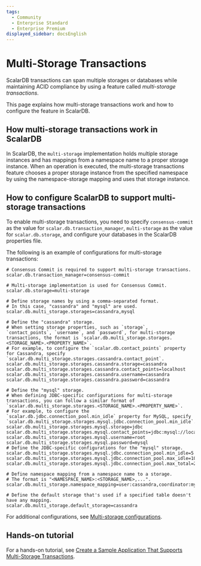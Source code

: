 ```yaml
---
tags:
  - Community
  - Enterprise Standard
  - Enterprise Premium
displayed_sidebar: docsEnglish
---
```


# Multi-Storage Transactions

ScalarDB transactions can span multiple storages or databases while maintaining ACID compliance by using a feature called *multi-storage transactions*.

This page explains how multi-storage transactions work and how to configure the feature in ScalarDB.

## How multi-storage transactions work in ScalarDB

In ScalarDB, the `multi-storage` implementation holds multiple storage instances and has mappings from a namespace name to a proper storage instance. When an operation is executed, the multi-storage transactions feature chooses a proper storage instance from the specified namespace by using the namespace-storage mapping and uses that storage instance.

## How to configure ScalarDB to support multi-storage transactions

To enable multi-storage transactions, you need to specify `consensus-commit` as the value for `scalar.db.transaction_manager`, `multi-storage` as the value for `scalar.db.storage`, and configure your databases in the ScalarDB properties file.

The following is an example of configurations for multi-storage transactions:

```properties
# Consensus Commit is required to support multi-storage transactions.
scalar.db.transaction_manager=consensus-commit

# Multi-storage implementation is used for Consensus Commit.
scalar.db.storage=multi-storage

# Define storage names by using a comma-separated format. 
# In this case, "cassandra" and "mysql" are used.
scalar.db.multi_storage.storages=cassandra,mysql

# Define the "cassandra" storage.
# When setting storage properties, such as `storage`, `contact_points`, `username`, and `password`, for multi-storage transactions, the format is `scalar.db.multi_storage.storages.<STORAGE_NAME>.<PROPERTY_NAME>`.
# For example, to configure the `scalar.db.contact_points` property for Cassandra, specify `scalar.db.multi_storage.storages.cassandra.contact_point`.
scalar.db.multi_storage.storages.cassandra.storage=cassandra
scalar.db.multi_storage.storages.cassandra.contact_points=localhost
scalar.db.multi_storage.storages.cassandra.username=cassandra
scalar.db.multi_storage.storages.cassandra.password=cassandra

# Define the "mysql" storage.
# When defining JDBC-specific configurations for multi-storage transactions, you can follow a similar format of `scalar.db.multi_storage.storages.<STORAGE_NAME>.<PROPERTY_NAME>`.
# For example, to configure the `scalar.db.jdbc.connection_pool.min_idle` property for MySQL, specify `scalar.db.multi_storage.storages.mysql.jdbc.connection_pool.min_idle`.
scalar.db.multi_storage.storages.mysql.storage=jdbc
scalar.db.multi_storage.storages.mysql.contact_points=jdbc:mysql://localhost:3306/
scalar.db.multi_storage.storages.mysql.username=root
scalar.db.multi_storage.storages.mysql.password=mysql
# Define the JDBC-specific configurations for the "mysql" storage.
scalar.db.multi_storage.storages.mysql.jdbc.connection_pool.min_idle=5
scalar.db.multi_storage.storages.mysql.jdbc.connection_pool.max_idle=10
scalar.db.multi_storage.storages.mysql.jdbc.connection_pool.max_total=25

# Define namespace mapping from a namespace name to a storage.
# The format is "<NAMESPACE_NAME>:<STORAGE_NAME>,...".
scalar.db.multi_storage.namespace_mapping=user:cassandra,coordinator:mysql

# Define the default storage that's used if a specified table doesn't have any mapping.
scalar.db.multi_storage.default_storage=cassandra
```

For additional configurations, see [Multi-storage configurations](configurations.mdx#multi-storage-configurations).

## Hands-on tutorial

For a hands-on tutorial, see [Create a Sample Application That Supports Multi-Storage Transactions](scalardb-samples/multi-storage-transaction-sample/README.mdx).

